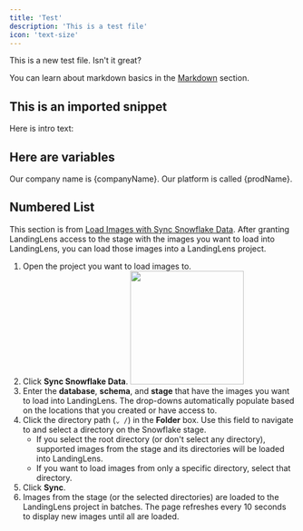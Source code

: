 ```yaml
---
title: 'Test'
description: 'This is a test file'
icon: 'text-size'
---
```


This is a new test file. Isn't it great?

You can learn about markdown basics in the [Markdown](/essentials/markdown) section.

## This is an imported snippet
Here is intro text:
<SnippetIntro/>

## Here are variables
Our company name is {companyName}. Our platform is called {prodName}.

## Numbered List
This section is from [Load Images with Sync Snowflake Data](https://support.landing.ai/docs/load-images-from-snowflake#load-images-with-sync-snowflake-data).
After granting LandingLens access to the stage with the images you want to load into LandingLens, you can load those images into a LandingLens project.
1. Open the project you want to load images to.
2. Click **Sync Snowflake Data**.
    <img height="200" src="/images/SyncSFData_1(1).png" />
3. Enter the **database**, **schema**, and **stage** that have the images you want to load into LandingLens. The drop-downs automatically populate based on the locations that you created or have access to.
4. Click the directory path (`⌄ /`) in the **Folder** box. Use this field to navigate to and select a directory on the Snowflake stage.
    - If you select the root directory (or don't select any directory), supported images from the stage and its directories will be loaded into LandingLens.
    - If you want to load images from only a specific directory, select that directory.
5. Click **Sync**.
6. Images from the stage (or the selected directories) are loaded to the LandingLens project in batches. The page refreshes every 10 seconds to display new images until all are loaded.

